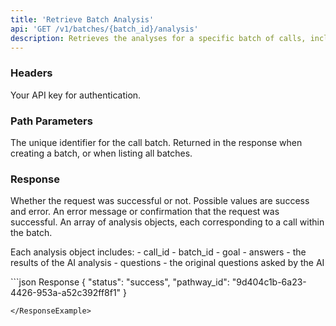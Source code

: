 ```yaml
---
title: 'Retrieve Batch Analysis'
api: 'GET /v1/batches/{batch_id}/analysis'
description: Retrieves the analyses for a specific batch of calls, including details of each call’s analysis.
---
```


### Headers

<ParamField header="authorization" type="string" required={true}>
  Your API key for authentication.
</ParamField>


### Path Parameters
<ParamField path="batch_id" type="string" required={true}>
The unique identifier for the call batch. Returned in the response when creating a batch, or when listing all batches.
</ParamField>



### Response

<ResponseField name="status" type="string">
  Whether the request was successful or not. Possible values are success and error.
</ResponseField>
<ResponseField name="message" type="string">
  An error message or confirmation that the request was successful.
</ResponseField>

<ResponseField name="analysis" type="array">
  An array of analysis objects, each corresponding to a call within the batch.

  Each analysis object includes:
    - call_id
    - batch_id
    - goal
    - answers - the results of the AI analysis
    - questions - the original questions asked by the AI
</ResponseField>



<ResponseExample>
```json Response
{
  "status": "success",
  "pathway_id": "9d404c1b-6a23-4426-953a-a52c392ff8f1"
}

```
</ResponseExample>
